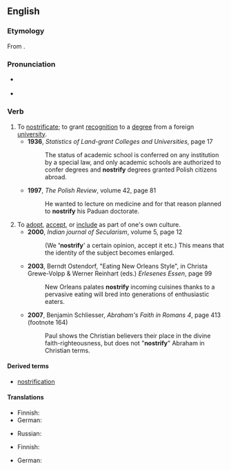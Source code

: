 ==English==
{{was wotd|2009|July|28}}

===Etymology===
From {{etyl|la|en}} {{m|la|noster||our}}.

===Pronunciation===
* {{a|UK}} {{IPA|/ˈnɒs.tɹɪ.faɪ/|lang=en}}
* {{a|US}} {{IPA|/ˈnɑs.tɹə.faɪ/|lang=en}}

===Verb===
{{en-verb|nostrifies|nostrifying|nostrified}}

# To [[nostrificate]]; to grant [[recognition]] to a [[degree]] from a foreign [[university]].
#* '''1936''', ''Statistics of Land-grant Colleges and Universities‎'', page 17
#*: The status of academic school is conferred on any institution by a special law, and only academic schools are authorized to confer degrees and '''nostrify''' degrees granted Polish citizens abroad.
#* '''1997''', ''The Polish Review‎'', volume 42, page 81
#*: He wanted to lecture on medicine and for that reason planned to '''nostrify''' his Paduan doctorate.
# To [[adopt]], [[accept]], or [[include]] as part of one's own culture.
#* '''2000''', ''Indian journal of Secularism'', volume 5, page 12
#*: (We ''''nostrify'''' a certain opinion, accept it etc.) This means that the identity of the subject becomes enlarged.
#* '''2003''', Berndt Ostendorf, "Eating New Orleans Style", in Christa Grewe-Volpp & Werner Reinhart (eds.) ''Erlesenes Essen'', page 99
#*: New Orleans palates '''nostrify''' incoming cuisines thanks to a pervasive eating will bred into generations of enthusiastic eaters.
#* '''2007''', Benjamin Schliesser, ''Abraham's Faith in Romans 4'', page 413 (footnote 164)
#*: Paul shows the Christian believers their place in the divine faith-righteousness, but does not "'''nostrify'''" Abraham in Christian terms.

====Derived terms====
* [[nostrification]]

====Translations====
{{trans-top|to grant recognition to a foreign degree}}
* Finnish: {{t+|fi|tunnustaa}}
* German: {{t|de|nostrifizieren}}
{{trans-mid}}
* Russian: {{t|ru|нострифицировать}}
{{trans-bottom}}

{{trans-top|to adopt, accept, or include as part of one's own culture}}
* Finnish: {{t+|fi|omaksua}}
{{trans-mid}}
* German: {{t|de|nostrifizieren}}
{{trans-bottom}}